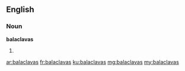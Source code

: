 ==English==

===Noun===
'''balaclavas'''

# {{plural of|balaclava}}

[[ar:balaclavas]]
[[fr:balaclavas]]
[[ku:balaclavas]]
[[mg:balaclavas]]
[[my:balaclavas]]